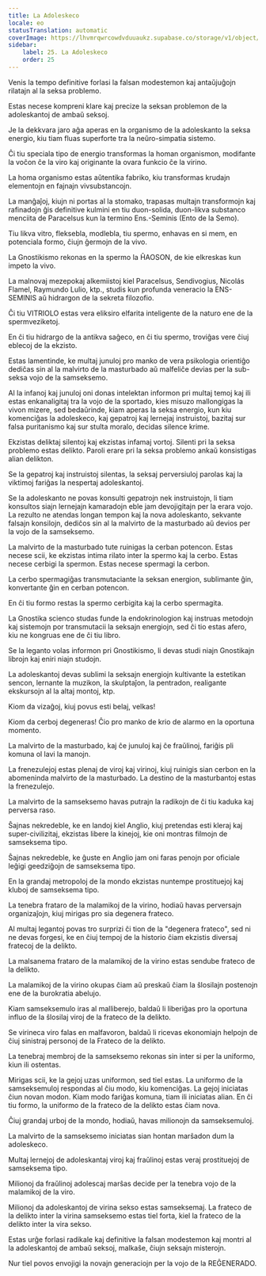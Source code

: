 ```yaml
---
title: La Adoleskeco
locale: eo
statusTranslation: automatic
coverImage: https://lhvmrqwrcowdvduuaukz.supabase.co/storage/v1/object/public/strapi-uploads/small_cover-educacion-fundamental.webp-2d51a7828a2b1309555be27f7e2a61a0.webp
sidebar:
    label: 25. La Adoleskeco
    order: 25
---
```

Venis la tempo definitive forlasi la falsan modestemon kaj antaŭjuĝojn rilatajn al la seksa problemo.

Estas necese kompreni klare kaj precize la seksan problemon de la adoleskantoj de ambaŭ seksoj.

Je la dekkvara jaro aĝa aperas en la organismo de la adoleskanto la seksa energio, kiu tiam fluas superforte tra la neŭro-simpatia sistemo.

Ĉi tiu speciala tipo de energio transformas la homan organismon, modifante la voĉon ĉe la viro kaj originante la ovara funkcio ĉe la virino.

La homa organismo estas aŭtentika fabriko, kiu transformas krudajn elementojn en fajnajn vivsubstancojn.

La manĝaĵoj, kiujn ni portas al la stomako, trapasas multajn transformojn kaj rafinadojn ĝis definitive kulmini en tiu duon-solida, duon-likva substanco menciita de Paracelsus kun la termino Ens.-Seminis (Ento de la Semo).

Tiu likva vitro, fleksebla, modlebla, tiu spermo, enhavas en si mem, en potenciala formo, ĉiujn ĝermojn de la vivo.

La Gnostikismo rekonas en la spermo la ĤAOSON, de kie elkreskas kun impeto la vivo.

La malnovaj mezepokaj alkemiistoj kiel Paracelsus, Sendivogius, Nicolás Flamel, Raymundo Lulio, ktp., studis kun profunda veneracio la ENS-SEMINIS aŭ hidrargon de la sekreta filozofio.

Ĉi tiu VITRIOLO estas vera eliksiro elfarita inteligente de la naturo ene de la spermveziketoj.

En ĉi tiu hidrargo de la antikva saĝeco, en ĉi tiu spermo, troviĝas vere ĉiuj eblecoj de la ekzisto.

Estas lamentinde, ke multaj junuloj pro manko de vera psikologia orientiĝo dediĉas sin al la malvirto de la masturbado aŭ malfeliĉe devias per la sub-seksa vojo de la samseksemo.

Al la infanoj kaj junuloj oni donas intelektan informon pri multaj temoj kaj ili estas enkanaligitaj tra la vojo de la sportado, kies misuzo mallongigas la vivon mizere, sed bedaŭrinde, kiam aperas la seksa energio, kun kiu komenciĝas la adoleskeco, kaj gepatroj kaj lernejaj instruistoj, bazitaj sur falsa puritanismo kaj sur stulta moralo, decidas silence krime.

Ekzistas deliktaj silentoj kaj ekzistas infamaj vortoj. Silenti pri la seksa problemo estas delikto. Paroli erare pri la seksa problemo ankaŭ konsistigas alian delikton.

Se la gepatroj kaj instruistoj silentas, la seksaj perversiuloj parolas kaj la viktimoj fariĝas la nespertaj adoleskantoj.

Se la adoleskanto ne povas konsulti gepatrojn nek instruistojn, li tiam konsultos siajn lernejajn kamaradojn eble jam devojigitajn per la erara vojo. La rezulto ne atendas longan tempon kaj la nova adoleskanto, sekvante falsajn konsilojn, dediĉos sin al la malvirto de la masturbado aŭ devios per la vojo de la samseksemo.

La malvirto de la masturbado tute ruinigas la cerban potencon. Estas necese scii, ke ekzistas intima rilato inter la spermo kaj la cerbo. Estas necese cerbigi la spermon. Estas necese spermagi la cerbon.

La cerbo spermagiĝas transmutaciante la seksan energion, sublimante ĝin, konvertante ĝin en cerban potencon.

En ĉi tiu formo restas la spermo cerbigita kaj la cerbo spermagita.

La Gnostika scienco studas funde la endokrinologion kaj instruas metodojn kaj sistemojn por transmutacii la seksajn energiojn, sed ĉi tio estas afero, kiu ne kongruas ene de ĉi tiu libro.

Se la leganto volas informon pri Gnostikismo, li devas studi niajn Gnostikajn librojn kaj eniri niajn studojn.

La adoleskantoj devas sublimi la seksajn energiojn kultivante la estetikan sencon, lernante la muzikon, la skulptaĵon, la pentradon, realigante ekskursojn al la altaj montoj, ktp.

Kiom da vizaĝoj, kiuj povus esti belaj, velkas!

Kiom da cerboj degeneras! Ĉio pro manko de krio de alarmo en la oportuna momento.

La malvirto de la masturbado, kaj ĉe junuloj kaj ĉe fraŭlinoj, fariĝis pli komuna ol lavi la manojn.

La frenezulejoj estas plenaj de viroj kaj virinoj, kiuj ruinigis sian cerbon en la abomeninda malvirto de la masturbado. La destino de la masturbantoj estas la frenezulejo.

La malvirto de la samseksemo havas putrajn la radikojn de ĉi tiu kaduka kaj perversa raso.

Ŝajnas nekredeble, ke en landoj kiel Anglio, kiuj pretendas esti kleraj kaj super-civilizitaj, ekzistas libere la kinejoj, kie oni montras filmojn de samseksema tipo.

Ŝajnas nekredeble, ke ĝuste en Anglio jam oni faras penojn por oficiale leĝigi geedziĝojn de samseksema tipo.

En la grandaj metropoloj de la mondo ekzistas nuntempe prostituejoj kaj kluboj de samseksema tipo.

La tenebra frataro de la malamikoj de la virino, hodiaŭ havas perversajn organizaĵojn, kiuj mirigas pro sia degenera frateco.

Al multaj legantoj povas tro surprizi ĉi tion de la "degenera frateco", sed ni ne devas forgesi, ke en ĉiuj tempoj de la historio ĉiam ekzistis diversaj fratecoj de la delikto.

La malsanema frataro de la malamikoj de la virino estas sendube frateco de la delikto.

La malamikoj de la virino okupas ĉiam aŭ preskaŭ ĉiam la ŝlosilajn postenojn ene de la burokratia abelujo.

Kiam samseksemulo iras al malliberejo, baldaŭ li liberiĝas pro la oportuna influo de la ŝlosilaj viroj de la frateco de la delikto.

Se virineca viro falas en malfavoron, baldaŭ li ricevas ekonomiajn helpojn de ĉiuj sinistraj personoj de la Frateco de la delikto.

La tenebraj membroj de la samseksemo rekonas sin inter si per la uniformo, kiun ili ostentas.

Mirigas scii, ke la gejoj uzas uniformon, sed tiel estas. La uniformo de la samseksemuloj respondas al ĉiu modo, kiu komenciĝas. La gejoj iniciatas ĉiun novan modon. Kiam modo fariĝas komuna, tiam ili iniciatas alian. En ĉi tiu formo, la uniformo de la frateco de la delikto estas ĉiam nova.

Ĉiuj grandaj urboj de la mondo, hodiaŭ, havas milionojn da samseksemuloj.

La malvirto de la samseksemo iniciatas sian hontan marŝadon dum la adoleskeco.

Multaj lernejoj de adoleskantaj viroj kaj fraŭlinoj estas veraj prostituejoj de samseksema tipo.

Milionoj da fraŭlinoj adolescaj marŝas decide per la tenebra vojo de la malamikoj de la viro.

Milionoj da adoleskantoj de virina sekso estas samseksemaj. La frateco de la delikto inter la virina samseksemo estas tiel forta, kiel la frateco de la delikto inter la vira sekso.

Estas urĝe forlasi radikale kaj definitive la falsan modestemon kaj montri al la adoleskantoj de ambaŭ seksoj, malkaŝe, ĉiujn seksajn misterojn.

Nur tiel povos envojigi la novajn generaciojn per la vojo de la REĜENERADO.


